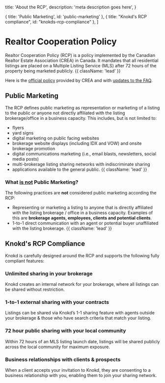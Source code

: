 

  title: 'About the RCP',
  description:
    'meta description goes here',
}

  { title: 'Public Marketing', id: 'public-marketing' },
  { title: "Knokd's RCP compliance", id: "knokds-rcp-compliance" },
]

<HeroPattern />

# Realtor Cooperation Policy

Realtor Cooperation Policy (RCP) is a policy implemented by the Canadian Realtor Estate Association (CREA) in Canada. It mandates that all residential listings are placed on a Multiple Listing Service (MLS) after 72 hours of the property being marketed publicly. {{ className: 'lead' }}

Here is the [official policy](https://member.crea.ca/wp-content/uploads/2023/03/REALTORR-Cooperation-Policy-March-2023.pdf) provided by CREA and with [updates to the FAQ](https://news2me.crea.ca/new-realtor-cooperation-policy-faqs-available).

## Public Marketing

The RCP defines public marketing as representation or marketing of a listing to the public or
anyone not directly affiliated with the listing brokerage/office in a business capacity. This includes, but is not limited to:
* flyers
* yard signs
* digital marketing on public facing websites
* brokerage website displays (including IDX and VOW) and onsite brokerage promotion
* digital communications marketing (i.e., email blasts, newsletters, social media posts)
* multi-brokerage listing sharing networks with indiscriminate sharing
* applications available to the general public. {{ className: 'lead' }}

### What <ins>is not</ins> Public Marketing?

The following practices are **not** considered public marketing according the RCP:

* Representing or marketing a listing to anyone that is directly affiliated with the listing brokerage / office in a business capacity. Examples of this are **brokerage agents, employees, clients and potential clients**.
* 1-to-1 direct communication with an agent or potential buyer unaffiliated with the listing brokerage. {{ className: 'lead' }}

## Knokd's RCP Compliance

Knokd is carefully designed around the RCP and supports the following fully compliant features:

<h3 className="flex gap-2 items-center">
  <StoreIcon className="h-8 w-8 fill-indigo-500/20 stroke-indigo-500 transition-colors group-hover/button:stroke-indigo-400" />
  <span>Unlimited sharing in your brokerage</span>
</h3>
Knokd creates an internal network for your brokerage, where all listings can be shared without restriction.

<h3 className="flex gap-2 items-center">
  <ShareIcon className="h-8 w-8 fill-indigo-500/20 stroke-indigo-500 transition-colors group-hover/button:stroke-indigo-400" />
  <span>1-to-1 external sharing with your contracts</span>
</h3>
Listings can be shared via Knokd’s 1-1 sharing feature with agents outside your brokerage & those who have search criteria that match your listing.

<h3 className="flex gap-2 items-center">
  <ClockIcon className="h-8 w-8 fill-indigo-500/20 stroke-indigo-500 transition-colors group-hover/button:stroke-indigo-400" />
  72 hour public sharing with your local community
</h3>
Within 72 hours of an MLS listing launch date, listings will be shared publicly across the local community for maximum exposure.

<h3 className="flex gap-2 items-center">
  <UserIcon className="h-8 w-8 fill-indigo-500/20 stroke-indigo-500 transition-colors group-hover/button:stroke-indigo-400" />
  Business relationships with clients & prospects
</h3>
When a client accepts your invitation to Knokd, they are consenting to a business relationship with you, enabling them to join your sharing network.
